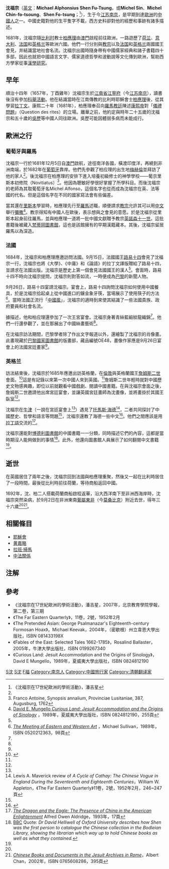 {{Infobox Biography
| subject_name   = 沈福宗 
| image_name     = Shen Fo-tsung.jpg|frame|right
| image_size     = 250px
| image_caption  = 沈福宗的西洋畫像 
| date_of_birth  = 1657年
| place_of_birth = [[清朝|清朝]][[江南省|江南省]][[江寧府|江寧府]]（今[[江苏省|江苏]][[南京市|南京]]）
| date_of_death  = 1692年
| place_of_death = {{Flag|Portugal|1640}} [[葡屬東非|葡屬東非]]（今[[莫桑比克|莫桑比克]]）
| occupation     = 早期到達[[歐洲|歐洲]]的[[中國人|中國人]]之一、耶穌會士
}}

'''沈福宗'''（[[英文|英文]]：'''Michael Alphonsius Shen Fu-Tsung'''，或'''Michel Sin'''、'''Michel Chin-fo-tsoung'''、'''Shen Fo-tsung'''；{{bd|1657年||1692年||S}}<ref name="潘吉星">《沈福宗在17世紀歐洲的學術活動》，潘吉星</ref>），生于今[[江苏省|江苏]][[南京市|南京]]，是早期到達[[歐洲|歐洲]]的[[中國人|中國人]]之一。中國史籍對他的生平隻字不載，西方史料卻對他的經歷和事跡有諸多描述。

1681年，沈福宗隨[[比利时|比利时]]教士[[柏應理|柏應理]]由[[澳門|澳門]]啟程前往歐洲，一路遊歷了[[荷蘭共和國|荷兰]]、[[意大利|意大利]]、[[法蘭西王國|法国]]和[[英格兰王国|英格兰]]等歐洲六國。他們一行分別與[[教宗|教宗]]以及[[法蘭西王國|法国]]和[[英格兰王国|英格兰]]兩國國王會見，并結識當地社會名流。沈福宗出國時隨身帶有中國儒家經典和諸子書籍四十多部，因此也就把中國語言文字、儒家道德哲學和波動說等文化傳到歐洲，幫助西方學家從事[[漢學|漢學研究]]。

==早年==

順治十四年（1657年，丁酉雞年）沈福宗生於[[江南省|江南省]][[江寧府|江寧府]]（今[[江苏省|江苏]][[南京市|南京]]），讀書後沒有參加[[科舉|科舉活動]]。他在結識當時在江南傳教的比利時耶穌會士[[柏應理|柏應理]]後，從其學習[[拉丁文|拉丁文]]。康熙二十年（1681年），柏應理奉召向[[羅馬教廷|羅馬教廷]]陳述[[康熙帝|康熙帝]]對「[[中国礼仪之争|儀禮問題]]」（Question des rites）的立場。離華之前，他約定與時年二十五歲的沈福宗和五十歲的[[吳歷|吳歷]]等中國人同往歐洲。吳歷可能因體弱多病而未能成行。

==歐洲之行==
===葡萄牙與羅馬===
沈福宗一行於1681年12月5日自[[澳門|澳門]]啟航，途徑南洋各國，橫渡印度洋，再繞到非洲南端，於1682年在[[葡萄牙|葡萄牙]]靠岸。他們先參觀了柏应理的出生地[[梅赫倫|梅赫倫]]並拜訪了他的家人<ref name="David E. Mungello"/>。後沈福宗在柏應理的安排下進入培養初級修士的神學學校——葡京里斯本初修院（Novitiatus）<ref>Franco Antoine, Synopsis annalium, Provinciae Lusitaniae, 387, Augusburg, 1762</ref>。他因為聰敏好學很好掌握了所學科目。而後沈福宗的老師為其取葡萄牙名Michel Alfonso，這個名字也從而成為沈福宗在英、法等國的代名。但是這個名字在不同的國家寫法會有些偏差。

當其還在[[里斯本|里斯本]]學習時，柏應理先行至[[羅馬|羅馬]]述職，順便請求[[教宗|教宗]]允許其可以用[[中文|中文]]舉行[[彌撒|彌撒]]<ref name="David E. Mungello">[http://books.google.com/books?id=wb4yPw4ZgZQC&pg=PA255&dq=Louis+XIV+Couplet+Michel&lr=&sig=u7HJ64BBIeZjOIalDrLocoX9TTI David E. Mungello ''Curious Land: Jesuit Accommodation and the Origins of Sinology''] {{Wayback|url=http://books.google.com/books?id=wb4yPw4ZgZQC&pg=PA255&dq=Louis+XIV+Couplet+Michel&lr=&sig=u7HJ64BBIeZjOIalDrLocoX9TTI |date=20160509024925 }}，1989年，夏威夷大學出版社，ISBN 0824812190，255頁</ref>。教宗得知有中國人在歐後，表示想與之會見的意愿。於是沈福宗從里斯本起身前往羅馬，並與柏應理一道將一批中國文獻贈予教宗[[依諾增爵十一世|英諾森十一世]]。這批書籍後被藏入[[梵蒂岡宗座圖書館|梵蒂岡圖書館]]，這也是該館擁有的早期漢籍藏本。其後，沈福宗留居羅馬以為深造。

===法國===
1684年，沈福宗和柏應理應邀訪問法國。9月15日，法國國王[[路易十四|路易十四]]會見了沈福宗一行，沈福宗也將《大學》、《中庸》和《論語》的拉丁文譯版贈給了路易十四，並請求在法國出版。沈福宗是歷史上第一個會見法國國王的漢人<ref name="潘吉星"/>。會面時，路易十四不時向沈福宗提問，沈福宗則對答如流，一時便成為[[巴黎|巴黎]]的新聞人物。

9月26日，路易十四宴請沈福宗。宴會上，路易十四詢問沈福宗如何使用中國餐具，於是沈福宗拾起桌上從中國進口的鑲金象牙筷，當場展示了使用筷子的方法<ref>[http://books.google.com/books?id=8pLhEWdaMvEC&pg=PA98&dq=Louis+XIV+Couplet+Michel&sig=x4USX2wQ6lBhEx2pQMX8QCATkoU ''The Meeting of Eastern and Western Art''] {{Wayback|url=http://books.google.com/books?id=8pLhEWdaMvEC&pg=PA98&dq=Louis+XIV+Couplet+Michel&sig=x4USX2wQ6lBhEx2pQMX8QCATkoU |date=20160506034641 }}，Michael Sullivan，1989年，ISBN 0520212363，98頁</ref>。當時法國正流行「[[中国风|中國風]]」，沈福宗的適時到來使其結識了一些法國貴族、政府要員和社會名流。

據描述，他和柏应理還參加了一次王宮宴會。沈福宗身著青絲藍緞紋龍織錦<ref name="David E. Mungello"/>。他們一行還參觀了{{tsl|en|Maison royale de Saint-Louis|聖路易王宮}}，並在那展出了中國絲畫藝術<ref name="David E. Mungello"/>。

在沈福宗訪法期間，巴黎學者除了作出文字報道以外，還繪製了沈福宗的肖像畫。此畫現藏於[[巴黎|巴黎]][[法國國家圖書館|國家圖書館]]的版畫部，藏品編號OE48，畫像作家應是9月26日宴會上的法國宮廷畫家<ref name="潘吉星"/>。

===英格兰===
訪法結束後，沈福宗於1685年應邀出訪英格蘭，在[[倫敦|倫敦]]與英格蘭國王[[詹姆斯二世_(英格蘭)|詹姆斯二世]]會面。<ref>{{Cite web |url=http://books.google.co.jp/books?id=yJvQ2dxKGOEC&pg=PA38&lpg=PA38&dq=%22Shen+Fo-tsung%22&source=web&ots=krqbzax5E8&sig=bfJVlboceYvOKyEjbg33rdEb_4k&hl=ja#PPA38,M1 |title=Keevak，38頁 |accessdate=2008-10-29 |archive-date=2011-07-19 |archive-url=https://web.archive.org/web/20110719233634/http://books.google.co.jp/books?id=yJvQ2dxKGOEC&pg=PA38&lpg=PA38&dq=%22Shen+Fo-tsung%22&source=web&ots=krqbzax5E8&sig=bfJVlboceYvOKyEjbg33rdEb_4k&hl=ja#PPA38,M1 |dead-url=no }}</ref>這是有記錄以來第一次中國人來到英國。<ref name="BBC"/>詹姆斯二世年輕時就對中國歷史文物感興趣，即位以前就觀看中國戲劇、閱讀中國書籍。在與沈福宗會面之後，詹姆斯二世邀請他出席宮廷宴會，並讓英國宮廷畫師{{tsl|en|Sir Godfrey Kneller||克內勒爵士}}為沈畫像，並將畫掛於其國王臥室<ref name="BBC"/>。

沈福宗在[[牛津|牛津]]（一說在宮廷宴會上<ref name="潘吉星"/>）遇見了[[托馬斯·海德|托馬斯·海德]]<ref>Lewis A. Maverick review of ''A Cycle of Cathay: The Chinese Vogue in England During the Seventeenth and Eighteenth Centuries''，William W. Appleton，《The Far Eastern Quarterly》11卷，2號，1952年2月，246~247頁</ref>，二者共同探討了中國歷史、哲學和語言等問題<ref name="潘吉星"/>，沈福宗還教了海德一些中文<ref>{{Cite web |url=http://books.google.co.jp/books?id=Wx4HeKibb9AC&pg=PA262&lpg=PA262&dq=%22Shen+Fo-tsung%22&source=web&ots=lG5Te_RSml&sig=jLXWqBSuK74wBRGZxyPCM3Tzbz8&hl=ja |title=Ballaster，262頁 |accessdate=2008-10-29 |archive-date=2011-07-19 |archive-url=https://web.archive.org/web/20110719233622/http://books.google.co.jp/books?id=Wx4HeKibb9AC&pg=PA262&lpg=PA262&dq=%22Shen+Fo-tsung%22&source=web&ots=lG5Te_RSml&sig=jLXWqBSuK74wBRGZxyPCM3Tzbz8&hl=ja |dead-url=no }}</ref>。他們之間應該是用[[拉丁語|拉丁語]]交流的<ref>[http://books.google.com/books?id=3rTYPFz50ZMC&pg=PA17&dq=Philip+Couplet&sig=fugjgvz3MmNBbJzVN7UNArcfFtw ''The Dragon and the Eagle: The Presence of China in the American Enlightenment''] {{Wayback|url=http://books.google.com/books?id=3rTYPFz50ZMC&pg=PA17&dq=Philip+Couplet&sig=fugjgvz3MmNBbJzVN7UNArcfFtw |date=20140612183702 }} Alfred Owen Aldridge，1993年，17頁</ref>。

沈福宗還能對[[博德利圖書館|博德利圖書館]]的中國書籍一一分類，同時描述它們的內容，這都是當時期沒人能夠做到的事情<ref name="BBC">[http://www.bbc.co.uk/radio4/factual/chinese_in_britain1.shtml BBC] {{Wayback|url=http://www.bbc.co.uk/radio4/factual/chinese_in_britain1.shtml |date=20081207173921 }} Quote: ''Dr David Helliwell of Oxford University describes how Shen was the first person to catalogue the Chinese collection in the Bodleian Library, showing the librarian which way up to hold Chinese books as well as what they contained.''</ref>。此外，他還向圖書館人員展示了如何翻閱中文書籍<ref name="BBC"/>。

==逝世==

在英國居住了兩年之後，沈福宗回到法國與柏應理重聚，然後又一起在比利時居住了一段時間，最後從比利時前往荷蘭，等待商船返回中國。

1692年，沈、柏二人搭載荷蘭商船啟程返華，沿大西洋南下至非洲西海岸時，沈福宗突然染病，於9月2日在非洲東南[[葡屬東非|葡屬東非]]（今[[莫桑比克|莫桑比克]]）附近去世，得年三十六歲<ref name="潘吉星"/><ref name="By Albert Chan (2002)">[http://books.google.com/books?id=-Om1o2fJVJsC&pg=PA395&dq=Rome+Couplet+Michel&lr=&sig=2VaSBqqTT6Bav1EnVvSk0dP3yI8 ''Chinese Books and Documents in the Jesuit Archives in Rome'']，Albert Chan，2002年，ISBN 0765608286，395頁</ref>。

==相關條目==
*[[耶穌會|耶穌會]]
*[[黄嘉略|黄嘉略]]
*[[拉班·扫马|拉班·掃馬]]
*[[中法關係|中法關係]]

==注解==
{{reflist|2}}

==參考==
*《沈福宗在17世紀歐洲的學術活動》，潘吉星，2007年，北京教育學院學報，第二卷，第三期
*《The Far Eastern Quarterly》，11卷，2號，1952年2月
*《The Pretended Asian: George Psalmanazar's Eighteenth-century Formosan Hoax》，Michael Keevak，2004年，（密歇根）州立韋恩大學出版社，ISBN 081433198X
*《Fables of the East: Selected Tales 1662-1785》，Rosalind Ballaster，2005年，牛津大學出版社，ISBN 0199267340
*《Curious Land: Jesuit Accommodation and the Origins of Sinology》，David E Mungello，1989年，夏威夷大學出版社，ISBN 0824812190

[[Category:耶穌會|S沈]]
[[Category:清朝天主教相关人物|S沈]]
[[Category:沈姓|F福]]
[[Category:南京人|Category:南京人]]
[[Category:中國旅行家|Category:中國旅行家]]
[[Category:清朝翻译家|Category:清朝翻译家]]